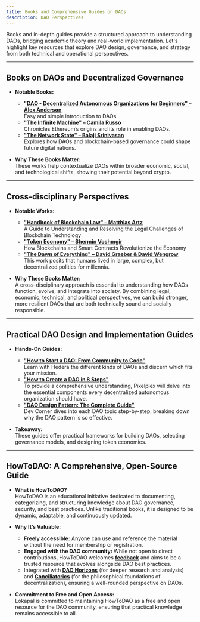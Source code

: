 ```yaml
---
title: Books and Comprehensive Guides on DAOs
description: DAO Perspectives
---
```


Books and in-depth guides provide a structured approach to understanding DAOs, bridging academic theory and real-world implementation. Let's highlight key resources that explore DAO design, governance, and strategy from both technical and operational perspectives.  

---

## **Books on DAOs and Decentralized Governance**  

- **Notable Books:**  
  - [**"DAO - Decentralized Autonomous Organizations for Beginners" – Alex Anderson**](https://www.amazon.com/DAO-Decentralized-Organizations-Introduction-Organization-ebook/dp/B09DT9XF99)  
  Easy and simple introduction to DAOs.  
  - [**"The Infinite Machine" – Camila Russo**](https://www.amazon.com/Infinite-Machine-Crypto-hackers-Building-Internet/dp/0062886142)  
  Chronicles Ethereum’s origins and its role in enabling DAOs.  
  - [**"The Network State" – Balaji Srinivasan**](https://www.amazon.com/Network-State-How-Start-Country-ebook/dp/B09VPKZR3G)  
  Explores how DAOs and blockchain-based governance could shape future digital nations.  

- **Why These Books Matter:**  
These works help contextualize DAOs within broader economic, social, and technological shifts, showing their potential beyond crypto.  

---

## **Cross-disciplinary Perspectives**

- **Notable Works:**  
  - [**"Handbook of Blockchain Law" – Matthias Artz**](https://www.amazon.com/Handbook-Blockchain-Law-Understanding-Challenges/dp/9403517638)  
  A Guide to Understanding and Resolving the Legal Challenges of Blockchain Technology
  - [**"Token Economy" – Shermin Voshmgir**](https://www.amazon.com/Token-Economy-Blockchains-Contracts-Revolutionize/dp/3982103827)  
  How Blockchains and Smart Contracts Revolutionize the Economy
  - [**"The Dawn of Everything" – David Graeber & David Wengrow**](https://www.amazon.com/Dawn-Everything-New-History-Humanity/dp/B08TYBMHGV/ref=sr_1_1?s=books&sr=1-1)  
  This work posits that humans lived in large, complex, but decentralized polities for millennia.

- **Why These Books Matter:**  
A cross-disciplinary approach is essential to understanding how DAOs function, evolve, and integrate into society. By combining legal, economic, technical, and political perspectives, we can build stronger, more resilient DAOs that are both technically sound and socially responsible.

---

## **Practical DAO Design and Implementation Guides**  

- **Hands-On Guides:**  
  - [**"How to Start a DAO: From Community to Code"**](https://hedera.com/learning/decentralized-finance/how-to-start-a-dao)  
  Learn with Hedera the different kinds of DAOs and discern which fits your mission. 
  - [**"How to Create a DAO in 8 Steps"**](https://pixelplex.io/blog/how-to-create-a-dao/)  
  To provide a comprehensive understanding, Pixelplex will delve into the essential components every decentralized autonomous organization should have.
  - [**"DAO Design Pattern: The Complete Guide"**](https://medium.com/@devcorner/dao-design-pattern-the-complete-guide-f8246f227091#:~:text=Improved%20Testability%20%F0%9F%A7%AA,logic%20independently%20of%20data%20logic.)  
  Dev Corner dives into each DAO topic step-by-step, breaking down why the DAO pattern is so effective.

- **Takeaway:**  
These guides offer practical frameworks for building DAOs, selecting governance models, and designing token economies.  

---

## **HowToDAO: A Comprehensive, Open-Source Guide**  

- **What is HowToDAO?**  
  HowToDAO is an educational initiative dedicated to documenting, categorizing, and structuring knowledge about DAO governance, security, and best practices. Unlike traditional books, it is designed to be dynamic, adaptable, and continuously updated.  


- **Why It’s Valuable:**  
  - **Freely accessible:** Anyone can use and reference the material without the need for membership or registration.  
  - **Engaged with the DAO community:** While not open to direct contributions, HowToDAO welcomes [**feedback**](../../../../contact/) and aims to be a trusted resource that evolves alongside DAO best practices.  
  - Integrated with [**DAO Horizons**](https://lokapal-xyz.github.io/research/) (for deeper research and analysis) and [**Conciliatorics**](https://lokapal-xyz.github.io/foundations/) (for the philosophical foundations of decentralization), ensuring a well-rounded perspective on DAOs.  

- **Commitment to Free and Open Access:**  
  Lokapal is committed to maintaining HowToDAO as a free and open resource for the DAO community, ensuring that practical knowledge remains accessible to all.  

